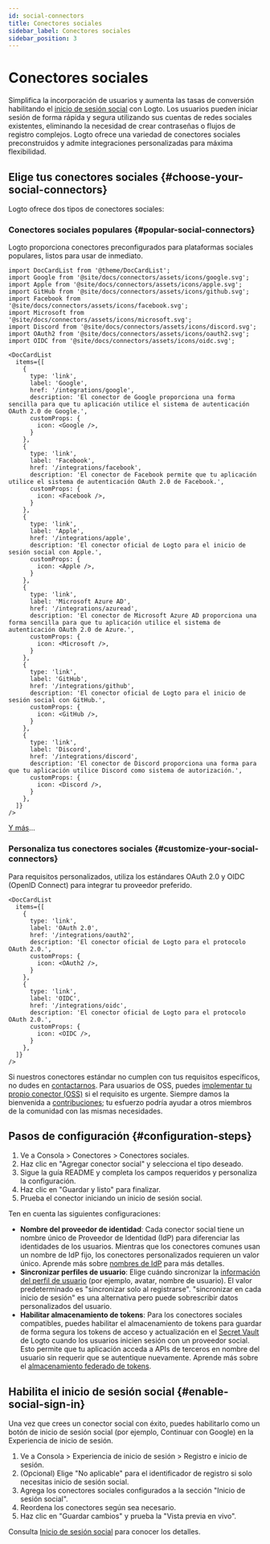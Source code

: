 ```yaml
---
id: social-connectors
title: Conectores sociales
sidebar_label: Conectores sociales
sidebar_position: 3
---
```


# Conectores sociales

Simplifica la incorporación de usuarios y aumenta las tasas de conversión habilitando el [inicio de sesión social](/end-user-flows/sign-up-and-sign-in/social-sign-in) con Logto. Los usuarios pueden iniciar sesión de forma rápida y segura utilizando sus cuentas de redes sociales existentes, eliminando la necesidad de crear contraseñas o flujos de registro complejos. Logto ofrece una variedad de conectores sociales preconstruidos y admite integraciones personalizadas para máxima flexibilidad.

## Elige tus conectores sociales \{#choose-your-social-connectors}

Logto ofrece dos tipos de conectores sociales:

### Conectores sociales populares \{#popular-social-connectors}

Logto proporciona conectores preconfigurados para plataformas sociales populares, listos para usar de inmediato.

```mdx-code-block
import DocCardList from '@theme/DocCardList';
import Google from '@site/docs/connectors/assets/icons/google.svg';
import Apple from '@site/docs/connectors/assets/icons/apple.svg';
import GitHub from '@site/docs/connectors/assets/icons/github.svg';
import Facebook from '@site/docs/connectors/assets/icons/facebook.svg';
import Microsoft from '@site/docs/connectors/assets/icons/microsoft.svg';
import Discord from '@site/docs/connectors/assets/icons/discord.svg';
import OAuth2 from '@site/docs/connectors/assets/icons/oauth2.svg';
import OIDC from '@site/docs/connectors/assets/icons/oidc.svg';

<DocCardList
  items={[
    {
      type: 'link',
      label: 'Google',
      href: '/integrations/google',
      description: 'El conector de Google proporciona una forma sencilla para que tu aplicación utilice el sistema de autenticación OAuth 2.0 de Google.',
      customProps: {
        icon: <Google />,
      }
    },
    {
      type: 'link',
      label: 'Facebook',
      href: '/integrations/facebook',
      description: 'El conector de Facebook permite que tu aplicación utilice el sistema de autenticación OAuth 2.0 de Facebook.',
      customProps: {
        icon: <Facebook />,
      }
    },
    {
      type: 'link',
      label: 'Apple',
      href: '/integrations/apple',
      description: 'El conector oficial de Logto para el inicio de sesión social con Apple.',
      customProps: {
        icon: <Apple />,
      }
    },
    {
      type: 'link',
      label: 'Microsoft Azure AD',
      href: '/integrations/azuread',
      description: 'El conector de Microsoft Azure AD proporciona una forma sencilla para que tu aplicación utilice el sistema de autenticación OAuth 2.0 de Azure.',
      customProps: {
        icon: <Microsoft />,
      }
    },
    {
      type: 'link',
      label: 'GitHub',
      href: '/integrations/github',
      description: 'El conector oficial de Logto para el inicio de sesión social con GitHub.',
      customProps: {
        icon: <GitHub />,
      }
    },
    {
      type: 'link',
      label: 'Discord',
      href: '/integrations/discord',
      description: 'El conector de Discord proporciona una forma para que tu aplicación utilice Discord como sistema de autorización.',
      customProps: {
        icon: <Discord />,
      }
    },
  ]}
/>
```

[Y más](/integrations)...

### Personaliza tus conectores sociales \{#customize-your-social-connectors}

Para requisitos personalizados, utiliza los estándares OAuth 2.0 y OIDC (OpenID Connect) para integrar tu proveedor preferido.

```mdx-code-block
<DocCardList
  items={[
    {
      type: 'link',
      label: 'OAuth 2.0',
      href: '/integrations/oauth2',
      description: 'El conector oficial de Logto para el protocolo OAuth 2.0.',
      customProps: {
        icon: <OAuth2 />,
      }
    },
    {
      type: 'link',
      label: 'OIDC',
      href: '/integrations/oidc',
      description: 'El conector oficial de Logto para el protocolo OAuth 2.0.',
      customProps: {
        icon: <OIDC />,
      }
    },
  ]}
/>
```

Si nuestros conectores estándar no cumplen con tus requisitos específicos, no dudes en [contactarnos](https://logto.productlane.com/roadmap). Para usuarios de OSS, puedes [implementar tu propio conector (OSS)](/logto-oss/develop-your-connector/implement-connectors#build-a-social-connector) si el requisito es urgente. Siempre damos la bienvenida a [contribuciones](/logto-oss/contribution); tu esfuerzo podría ayudar a otros miembros de la comunidad con las mismas necesidades.

## Pasos de configuración \{#configuration-steps}

1. Ve a <CloudLink to="/connectors/social">Consola > Conectores > Conectores sociales</CloudLink>.
2. Haz clic en "Agregar conector social" y selecciona el tipo deseado.
3. Sigue la guía README y completa los campos requeridos y personaliza la configuración.
4. Haz clic en "Guardar y listo" para finalizar.
5. Prueba el conector iniciando un inicio de sesión social.

Ten en cuenta las siguientes configuraciones:

- **Nombre del proveedor de identidad**: Cada conector social tiene un nombre único de Proveedor de Identidad (IdP) para diferenciar las identidades de los usuarios. Mientras que los conectores comunes usan un nombre de IdP fijo, los conectores personalizados requieren un valor único. Aprende más sobre [nombres de IdP](/connectors/connector-data-structure#target-identity-provider-name) para más detalles.
- **Sincronizar perfiles de usuario**: Elige cuándo sincronizar la [información del perfil de usuario](/user-management/user-data#social-identities) (por ejemplo, avatar, nombre de usuario). El valor predeterminado es "sincronizar solo al registrarse". "sincronizar en cada inicio de sesión" es una alternativa pero puede sobrescribir datos personalizados del usuario.
- **Habilitar almacenamiento de tokens**: Para los conectores sociales compatibles, puedes habilitar el almacenamiento de tokens para guardar de forma segura los tokens de acceso y actualización en el [Secret Vault](/secret-vault) de Logto cuando los usuarios inicien sesión con un proveedor social. Esto permite que tu aplicación acceda a APIs de terceros en nombre del usuario sin requerir que se autentique nuevamente. Aprende más sobre el [almacenamiento federado de tokens](/secret-vault/federated-token-set).

## Habilita el inicio de sesión social \{#enable-social-sign-in}

Una vez que crees un conector social con éxito, puedes habilitarlo como un botón de inicio de sesión social (por ejemplo, Continuar con Google) en la Experiencia de inicio de sesión.

1. Ve a <CloudLink to="/sign-in-experience/sign-up-and-sign-in">Consola > Experiencia de inicio de sesión > Registro e inicio de sesión</CloudLink>.
2. (Opcional) Elige "No aplicable" para el identificador de registro si solo necesitas inicio de sesión social.
3. Agrega los conectores sociales configurados a la sección "Inicio de sesión social".
4. Reordena los conectores según sea necesario.
5. Haz clic en "Guardar cambios" y prueba la "Vista previa en vivo".

Consulta [Inicio de sesión social](/end-user-flows/sign-up-and-sign-in/social-sign-in) para conocer los detalles.
